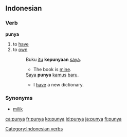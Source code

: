 ==Indonesian==

===Verb===
'''punya'''

# to [[have]]
# to [[own]]
#: Buku [[itu]] '''kepunyaan''' [[saya]].
#:* The book is [[mine]].
#: [[Saya]] '''punya''' [[kamus]] [[baru]].
#:* I [[have]] a new dictionary.

===Synonyms===
* [[milik]]

[[Category:Indonesian verbs]]

[[ca:punya]]
[[fr:punya]]
[[ko:punya]]
[[id:punya]]
[[ja:punya]]
[[fi:punya]]